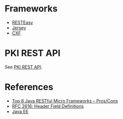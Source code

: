 = Frameworks =

* [[RESTEasy]]
* [[Jersey]]
* [[CXF]]

= PKI REST API =

See [https://github.com/dogtagpki/pki/wiki/REST-API PKI REST API].

= References =

* [https://www.gajotres.net/best-available-java-restful-micro-frameworks/ Top 8 Java RESTful Micro Frameworks – Pros/Cons]
* [https://www.w3.org/Protocols/rfc2616/rfc2616-sec14.html RFC 2616: Header Field Definitions]
* [[Java EE]]